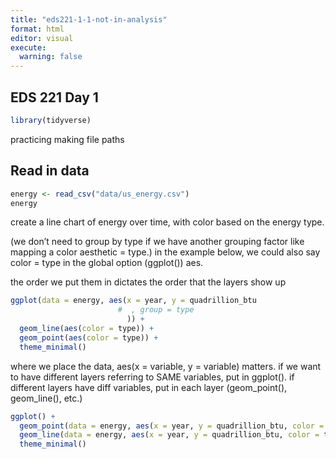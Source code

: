 ```yaml
---
title: "eds221-1-1-not-in-analysis"
format: html
editor: visual
execute: 
  warning: false
---
```


## 

## EDS 221 Day 1

```r
library(tidyverse)
```

practicing making file paths

## Read in data

```r
energy <- read_csv("data/us_energy.csv")
energy
```

create a line chart of energy over time, with color based on the energy type.

(we don't need to group by type if we have another grouping factor like mapping a color aesthetic = type.) in the example below, we could also say color = type in the global option (ggplot()) aes.

the order we put them in dictates the order that the layers show up

```r
ggplot(data = energy, aes(x = year, y = quadrillion_btu
                        #  , group = type
                          )) +
  geom_line(aes(color = type)) +
  geom_point(aes(color = type)) +
  theme_minimal()
```

where we place the data, aes(x = variable, y = variable) matters. if we want to have different layers referring to SAME variables, put in ggplot(). if different layers have diff variables, put in each layer (geom_point(), geom_line(), etc.)

```r
ggplot() +
  geom_point(data = energy, aes(x = year, y = quadrillion_btu, color = type)) +
  geom_line(data = energy, aes(x = year, y = quadrillion_btu, color = type)) + 
  theme_minimal()
```
